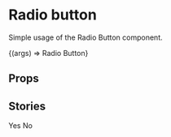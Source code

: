 

<Meta title="Radio Button" />

# Radio button

Simple usage of the Radio Button component.


<Canvas>
  <Story
    name="Default Radio Button"
    args={{
      value:"yes",
      name:"radio"
    }}
  >
    {(args) => <RadioButton {...args}>Radio Button</RadioButton>}
  </Story>
</Canvas>

## Props
<ArgsTable of={RadioButton}/>

## Stories

<Canvas>
  <Story
    name="Example Radio Button group"
  >
    <div>
      <RadioButton value="yes" name="radio">
        Yes
      </RadioButton>
      <RadioButton value="no" name="radio">
        No
      </RadioButton>
    </div>
  </Story>
</Canvas>
